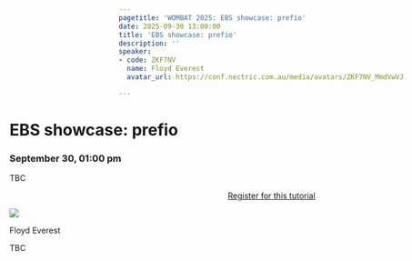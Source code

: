 ```yaml
---
pagetitle: 'WOMBAT 2025: EBS showcase: prefio'
date: 2025-09-30 13:00:00
title: 'EBS showcase: prefio'
description: ''
speaker:
- code: ZKF7NV
  name: Floyd Everest
  avatar_url: https://conf.nectric.com.au/media/avatars/ZKF7NV_MmdVwVJ.jpg

---
```


:::::: {.grid style="width: 100vw;  transform: translateX(-20%);"}
::: {#sponsors_banner .g-col-12 .title}
# EBS showcase: prefio

### September 30, 01:00 pm
:::

::: {.g-col-12 .full_text_block style="min-width: 640px; max-width:1080px; margin: 0 auto"}

TBC

:::{.register-btn style="width: 20%; margin: 0 auto; display: block"}
[Register for this tutorial](/participation/register.html)
:::

::: speaker

:::{.speaker-header}
![](https://conf.nectric.com.au/media/avatars/ZKF7NV_MmdVwVJ.jpg) 
:::

:::{.speaker-name}
Floyd Everest
:::

:::{.speaker-bio}
TBC
:::

:::



:::

<div>

</div>
::::::

```{=html}
<style>
#title-block-header {
display: none !important;
}
</style>
```

